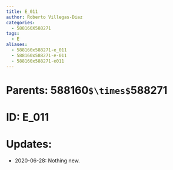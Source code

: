 ```yaml
---
title: E_011
author: Roberto Villegas-Diaz
categories:
  - 588160X588271
tags:
  - E
aliases:
  - 588160x588271-e_011
  - 588160x588271-e-011
  - 588160x588271-e011
---
```


# **Parents**: 588160`$\times$`588271
# **ID**: E_011
# **Updates**: 
 - 2020-06-28: Nothing new.
